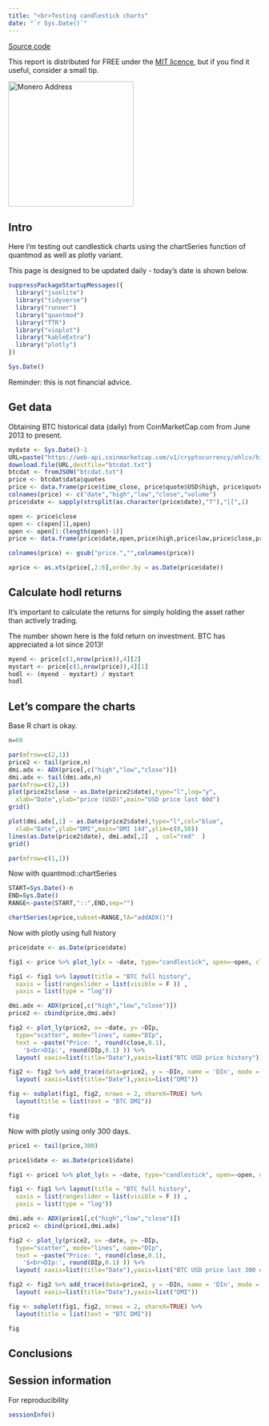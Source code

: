 ```yaml
---
title: "<br>Testing candlestick charts"
date: "`r Sys.Date()`"
---
```


[Source code](https://github.com/MDZanalytics/cryptoblog/blob/main/dmi_trading.Rmd)

This report is distributed for FREE under the [MIT licence](https://github.com/MDZanalytics/cryptoblog/blob/main/LICENSE),
but if you find it useful, consider a small tip.

<img src="images/donations.png" alt="Monero Address" height="250" width="250" border="0" />

## Intro

Here I'm testing out candlestick charts using the chartSeries function of quantmod as well as plotly variant.

This page is designed to be updated daily - today's date is shown below.

```r

suppressPackageStartupMessages({
  library("jsonlite")
  library("tidyverse")
  library("runner")
  library("quantmod")
  library("TTR")
  library("vioplot")
  library("kableExtra")
  library("plotly")
})

Sys.Date()

```

Reminder: this is not financial advice.

## Get data

Obtaining BTC historical data (daily) from CoinMarketCap.com from June 2013 to present.

```r

mydate <- Sys.Date()-1
URL=paste("https://web-api.coinmarketcap.com/v1/cryptocurrency/ohlcv/historical?symbol=BTC&convert=USD&interval=daily&time_start=2013-06-01&time_end=",mydate,sep="")
download.file(URL,destfile="btcdat.txt")
btcdat <- fromJSON("btcdat.txt")
price <- btcdat$data$quotes
price <- data.frame(price$time_close, price$quote$USD$high, price$quote$USD$low, price$quote$USD$close, price$quote$USD$volume , stringsAsFactors=FALSE)
colnames(price) <- c("date","high","low","close","volume")
price$date <- sapply(strsplit(as.character(price$date),"T"),"[[",1)

open <- price$close
open <- c(open[1],open)
open <- open[1:(length(open)-1)]
price <- data.frame(price$date,open,price$high,price$low,price$close,price$volume)

colnames(price) <- gsub("price.","",colnames(price))

xprice <- as.xts(price[,2:6],order.by = as.Date(price$date))


```

## Calculate hodl returns

It's important to calculate the returns for simply holding the asset rather than actively trading.

The number shown here is the fold return on investment.
BTC has appreciated a lot since 2013!

```r

myend <- price[c(1,nrow(price)),4][2] 
mystart <- price[c(1,nrow(price)),4][1] 
hodl <- (myend - mystart) / mystart
hodl

```

## Let's compare the charts

Base R chart is okay.

```r

n=60

par(mfrow=c(2,1))
price2 <- tail(price,n)
dmi.adx <- ADX(price[,c("high","low","close")])
dmi.adx <- tail(dmi.adx,n)
par(mfrow=c(2,1))
plot(price2$close ~ as.Date(price2$date),type="l",log="y",
  xlab="Date",ylab="price (USD)",main="USD price last 60d")
grid()

plot(dmi.adx[,1] ~ as.Date(price2$date),type="l",col="blue",
  xlab="Date",ylab="DMI",main="DMI 14d",ylim=c(0,50))
lines(as.Date(price2$date), dmi.adx[,2]  , col="red"  )
grid()

par(mfrow=c(1,1))

```

Now with quantmod::chartSeries

```r

START=Sys.Date()-n
END=Sys.Date()
RANGE<-paste(START,"::",END,sep="")

chartSeries(xprice,subset=RANGE,TA="addADX()")

```

Now with plotly using full history

```r

price$date <- as.Date(price$date)

fig1 <- price %>% plot_ly(x = ~date, type="candlestick", open=~open, close=~close, high=~high,low=~low)

fig1 <- fig1 %>% layout(title = "BTC full history",
  xaxis = list(rangeslider = list(visible = F )) ,
  yaxis = list(type = "log"))

dmi.adx <- ADX(price[,c("high","low","close")])
price2 <- cbind(price,dmi.adx)

fig2 <- plot_ly(price2, x= ~date, y= ~DIp,
  type="scatter", mode="lines", name="DIp",
  text = ~paste("Price: ", round(close,0.1),
    '$<br>DIp:', round(DIp,0.1) )) %>%
  layout( xaxis=list(title="Date"),yaxis=list("BTC USD price history"))

fig2 <- fig2 %>% add_trace(data=price2, y = ~DIn, name = 'DIn', mode = 'lines')  %>%
  layout( xaxis=list(title="Date"),yaxis=list("DMI"))

fig <- subplot(fig1, fig2, nrows = 2, shareX=TRUE) %>%
  layout(title = list(text = "BTC DMI"))

fig

```

Now with plotly using only 300 days.

```r

price1 <- tail(price,300)

price1$date <- as.Date(price1$date)

fig1 <- price1 %>% plot_ly(x = ~date, type="candlestick", open=~open, close=~close, high=~high,low=~low)

fig1 <- fig1 %>% layout(title = "BTC full history",
  xaxis = list(rangeslider = list(visible = F )) ,
  yaxis = list(type = "log"))

dmi.adx <- ADX(price1[,c("high","low","close")])
price2 <- cbind(price1,dmi.adx)

fig2 <- plot_ly(price2, x= ~date, y= ~DIp,
  type="scatter", mode="lines", name="DIp",
  text = ~paste("Price: ", round(close,0.1),
    '$<br>DIp:', round(DIp,0.1) )) %>%
  layout( xaxis=list(title="Date"),yaxis=list("BTC USD price last 300 days"))

fig2 <- fig2 %>% add_trace(data=price2, y = ~DIn, name = 'DIn', mode = 'lines')  %>%
  layout( xaxis=list(title="Date"),yaxis=list("DMI"))

fig <- subplot(fig1, fig2, nrows = 2, shareX=TRUE) %>%
  layout(title = list(text = "BTC DMI"))

fig

```

## Conclusions

## Session information

For reproducibility

```r

sessionInfo()

```
